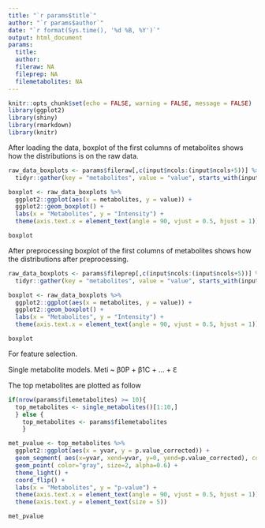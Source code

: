 ```yaml
---
title: "`r params$title`"
author: "`r params$author`"
date: "`r format(Sys.time(), '%d %B, %Y')`" 
output: html_document
params:
  title:
  author:
  fileraw: NA
  fileprep: NA 
  filemetabolites: NA
---
```


```r
knitr::opts_chunk$set(echo = FALSE, warning = FALSE, message = FALSE)
library(ggplot2)
library(shiny)
library(rmarkdown)
library(knitr)
```

After loading the data, boxplot of the first columns of metabolites shows how the distributions is on the raw data.

```r
raw_data_boxplots <- params$fileraw[,c(input$ncols:(input$ncols+5))] %>%
  tidyr::gather(key = "metabolites", value = "value", starts_with(input$key_plot))

boxplot <- raw_data_boxplots %>%
  ggplot2::ggplot(aes(x = metabolites, y = value)) +
  ggplot2::geom_boxplot() +
  labs(x = "Metabolites", y = "Intensity") +
  theme(axis.text.x = element_text(angle = 90, vjust = 0.5, hjust = 1))

boxplot
```

After preprocessing boxplot of the first columns of metabolites shows how the distributions after preprocessing.

```r
raw_data_boxplots <- params$fileprep[,c(input$ncols:(input$ncols+5))] %>%
  tidyr::gather(key = "metabolites", value = "value", starts_with(input$key_plot))

boxplot <- raw_data_boxplots %>%
  ggplot2::ggplot(aes(x = metabolites, y = value)) +
  ggplot2::geom_boxplot() +
  labs(x = "Metabolites", y = "Intensity") +
  theme(axis.text.x = element_text(angle = 90, vjust = 0.5, hjust = 1))

boxplot
```

For feature selection.

Single metabolite models. Meti \~ β0P + β1C + ... + Ԑ

The top metabolites are plotted as follow

```r

if(nrow(params$filemetabolites) >= 10){
  top_metabolites <- single_metabolites()[1:10,]
  } else {
    top_metabolites <- params$filemetabolites
    }

met_pvalue <- top_metabolites %>%
  ggplot2::ggplot(aes(x = yvar, y = p.value_corrected)) +
  geom_segment( aes(x=yvar, xend=yvar, y=0, yend=p.value_corrected), color="black") +
  geom_point( color="gray", size=2, alpha=0.6) +
  theme_light() +
  coord_flip() +
  labs(x = "Metabolites", y = "p-value") +
  theme(axis.text.x = element_text(angle = 90, vjust = 0.5, hjust = 1)) +
  theme(axis.text.y = element_text(size = 5))

met_pvalue
```